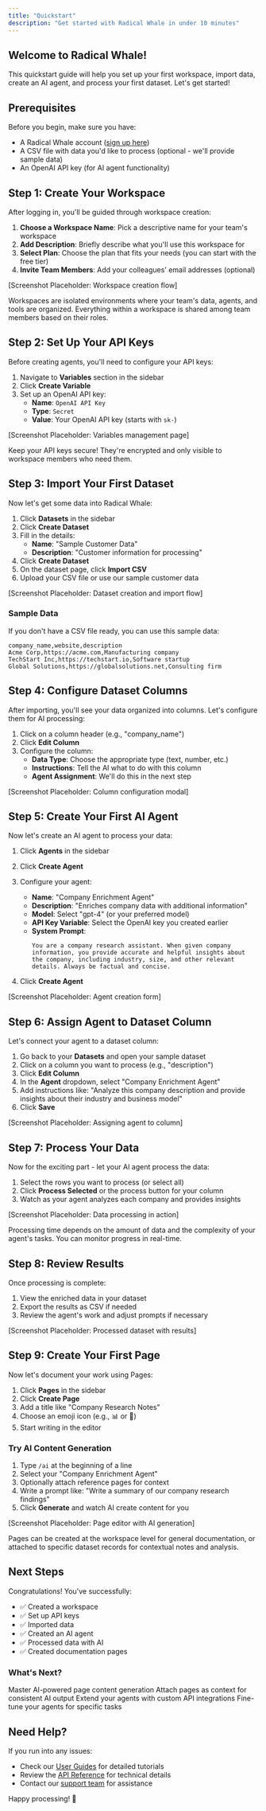 ```yaml
---
title: "Quickstart"
description: "Get started with Radical Whale in under 10 minutes"
---
```


## Welcome to Radical Whale!

This quickstart guide will help you set up your first workspace, import data, create an AI agent, and process your first dataset. Let's get started!

## Prerequisites

Before you begin, make sure you have:

- A Radical Whale account ([sign up here](https://radicalwhale.com/signup))
- A CSV file with data you'd like to process (optional - we'll provide sample data)
- An OpenAI API key (for AI agent functionality)

## Step 1: Create Your Workspace

After logging in, you'll be guided through workspace creation:

1. **Choose a Workspace Name**: Pick a descriptive name for your team's workspace
2. **Add Description**: Briefly describe what you'll use this workspace for
3. **Select Plan**: Choose the plan that fits your needs (you can start with the free tier)
4. **Invite Team Members**: Add your colleagues' email addresses (optional)

[Screenshot Placeholder: Workspace creation flow]

<Tip>
  Workspaces are isolated environments where your team's data, agents, and tools
  are organized. Everything within a workspace is shared among team members
  based on their roles.
</Tip>

## Step 2: Set Up Your API Keys

Before creating agents, you'll need to configure your API keys:

1. Navigate to **Variables** section in the sidebar
2. Click **Create Variable**
3. Set up an OpenAI API key:
   - **Name**: `OpenAI API Key`
   - **Type**: `Secret`
   - **Value**: Your OpenAI API key (starts with `sk-`)

[Screenshot Placeholder: Variables management page]

<Warning>
  Keep your API keys secure! They're encrypted and only visible to workspace
  members who need them.
</Warning>

## Step 3: Import Your First Dataset

Now let's get some data into Radical Whale:

1. Click **Datasets** in the sidebar
2. Click **Create Dataset**
3. Fill in the details:
   - **Name**: "Sample Customer Data"
   - **Description**: "Customer information for processing"
4. Click **Create Dataset**
5. On the dataset page, click **Import CSV**
6. Upload your CSV file or use our sample customer data

[Screenshot Placeholder: Dataset creation and import flow]

### Sample Data

If you don't have a CSV file ready, you can use this sample data:

```csv
company_name,website,description
Acme Corp,https://acme.com,Manufacturing company
TechStart Inc,https://techstart.io,Software startup
Global Solutions,https://globalsolutions.net,Consulting firm
```

## Step 4: Configure Dataset Columns

After importing, you'll see your data organized into columns. Let's configure them for AI processing:

1. Click on a column header (e.g., "company_name")
2. Click **Edit Column**
3. Configure the column:
   - **Data Type**: Choose the appropriate type (text, number, etc.)
   - **Instructions**: Tell the AI what to do with this column
   - **Agent Assignment**: We'll do this in the next step

[Screenshot Placeholder: Column configuration modal]

## Step 5: Create Your First AI Agent

Now let's create an AI agent to process your data:

1. Click **Agents** in the sidebar
2. Click **Create Agent**
3. Configure your agent:

   - **Name**: "Company Enrichment Agent"
   - **Description**: "Enriches company data with additional information"
   - **Model**: Select "gpt-4" (or your preferred model)
   - **API Key Variable**: Select the OpenAI key you created earlier
   - **System Prompt**:
     ```
     You are a company research assistant. When given company information, you provide accurate and helpful insights about the company, including industry, size, and other relevant details. Always be factual and concise.
     ```

4. Click **Create Agent**

[Screenshot Placeholder: Agent creation form]

## Step 6: Assign Agent to Dataset Column

Let's connect your agent to a dataset column:

1. Go back to your **Datasets** and open your sample dataset
2. Click on a column you want to process (e.g., "description")
3. Click **Edit Column**
4. In the **Agent** dropdown, select "Company Enrichment Agent"
5. Add instructions like: "Analyze this company description and provide insights about their industry and business model"
6. Click **Save**

[Screenshot Placeholder: Assigning agent to column]

## Step 7: Process Your Data

Now for the exciting part - let your AI agent process the data:

1. Select the rows you want to process (or select all)
2. Click **Process Selected** or the process button for your column
3. Watch as your agent analyzes each company and provides insights

[Screenshot Placeholder: Data processing in action]

<Info>
  Processing time depends on the amount of data and the complexity of your
  agent's tasks. You can monitor progress in real-time.
</Info>

## Step 8: Review Results

Once processing is complete:

1. View the enriched data in your dataset
2. Export the results as CSV if needed
3. Review the agent's work and adjust prompts if necessary

[Screenshot Placeholder: Processed dataset with results]

## Step 9: Create Your First Page

Now let's document your work using Pages:

1. Click **Pages** in the sidebar
2. Click **Create Page**
3. Add a title like "Company Research Notes"
4. Choose an emoji icon (e.g., 📊 or 📝)
5. Start writing in the editor

### Try AI Content Generation

1. Type `/ai` at the beginning of a line
2. Select your "Company Enrichment Agent"
3. Optionally attach reference pages for context
4. Write a prompt like: "Write a summary of our company research findings"
5. Click **Generate** and watch AI create content for you

[Screenshot Placeholder: Page editor with AI generation]

<Tip>
  Pages can be created at the workspace level for general documentation, or
  attached to specific dataset records for contextual notes and analysis.
</Tip>

## Next Steps

Congratulations! You've successfully:

- ✅ Created a workspace
- ✅ Set up API keys
- ✅ Imported data
- ✅ Created an AI agent
- ✅ Processed data with AI
- ✅ Created documentation pages

### What's Next?

<CardGroup cols={2}>
  <Card
    title="AI Content Generation"
    icon="sparkles"
    href="/guides/pages/ai-content-generation"
  >
    Master AI-powered page content generation
  </Card>
  <Card
    title="Using Page Context"
    icon="link"
    href="/guides/pages/using-page-context"
  >
    Attach pages as context for consistent AI output
  </Card>
  <Card
    title="Create Custom Tools"
    icon="wrench"
    href="/guides/tools/creating-tools"
  >
    Extend your agents with custom API integrations
  </Card>
  <Card
    title="Advanced Agent Configuration"
    icon="brain"
    href="/guides/agents/configuring-models"
  >
    Fine-tune your agents for specific tasks
  </Card>
</CardGroup>

## Need Help?

If you run into any issues:

- Check our [User Guides](/guides/workspaces/creating-workspaces) for detailed tutorials
- Review the [API Reference](/api-reference/introduction) for technical details
- Contact our [support team](mailto:support@radicalwhale.com) for assistance

Happy processing! 🐋
